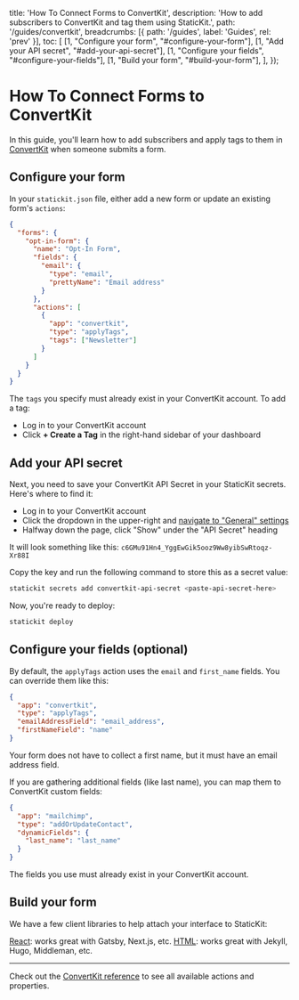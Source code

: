 
  title: 'How To Connect Forms to ConvertKit',
  description: 'How to add subscribers to ConvertKit and tag them using StaticKit.',
  path: '/guides/convertkit',
  breadcrumbs: [{
    path: '/guides',
    label: 'Guides',
    rel: 'prev'
  }],
  toc: [
    [1, "Configure your form", "#configure-your-form"],
    [1, "Add your API secret", "#add-your-api-secret"],
    [1, "Configure your fields", "#configure-your-fields"],
    [1, "Build your form", "#build-your-form"],
  ],
});

# How To Connect Forms to ConvertKit

<p className="text-lg">
  In this guide, you'll learn how to add subscribers and apply tags to them in <a href="https://convertkit.com/">ConvertKit</a> when someone submits a form.
</p>

<h2 id="configure-your-form">
  <StepHeading step="1">Configure your form</StepHeading>
</h2>

In your `statickit.json` file, either add a new form or update an existing form's `actions`: 

```json
{
  "forms": {
    "opt-in-form": {
      "name": "Opt-In Form",
      "fields": {
        "email": {
          "type": "email",
          "prettyName": "Email address"
        }
      },
      "actions": [
        {
          "app": "convertkit",
          "type": "applyTags",
          "tags": ["Newsletter"]
        }
      ]
    }
  }
}
```

The `tags` you specify must already exist in your ConvertKit account. To add a tag:

- Log in to your ConvertKit account
- Click **+ Create a Tag** in the right-hand sidebar of your dashboard

<h2 id="add-your-api-secret">
  <StepHeading step="2">Add your API secret</StepHeading>
</h2>

Next, you need to save your ConvertKit API Secret in your StaticKit secrets. Here's where to find it:

- Log in to your ConvertKit account
- Click the dropdown in the upper-right and [navigate to "General" settings](https://app.convertkit.com/account/edit)
- Halfway down the page, click "Show" under the "API Secret" heading

It will look something like this: `c6GMu91Hn4_YggEwGik5ooz9Ww8yibSwRtoqz-Xr88I`

Copy the key and run the following command to store this as a secret value:

```bash
statickit secrets add convertkit-api-secret <paste-api-secret-here>
```

Now, you're ready to deploy:

```bash
statickit deploy
```

<h2 id="configure-your-fields">
  <StepHeading step="3">Configure your fields (optional)</StepHeading>
</h2>

By default, the `applyTags` action uses the `email` and `first_name` fields. You can override them like this:

```json
{
  "app": "convertkit",
  "type": "applyTags",
  "emailAddressField": "email_address",
  "firstNameField": "name"
}
```

Your form does not have to collect a first name, but it must have an email address field.

If you are gathering additional fields (like last name), you can map them to ConvertKit custom fields:

```json
{
  "app": "mailchimp",
  "type": "addOrUpdateContact",
  "dynamicFields": {
    "last_name": "last_name"
  }
}
```

The fields you use must already exist in your ConvertKit account.

<h2 id="build-your-form">
  <StepHeading step="4">Build your form</StepHeading>
</h2>

We have a few client libraries to help attach your interface to StaticKit:

<ArrowItem>
  <a href="/docs/forms/react" className="font-semibold text-indigo-600">React</a>: works great with Gatsby, Next.js, etc.
</ArrowItem>

<ArrowItem>
  <a href="/docs/forms/html" className="font-semibold text-indigo-600">HTML</a>: works great with Jekyll, Hugo, Middleman, etc.
</ArrowItem>

---

Check out the [ConvertKit reference](/docs/config/forms/convertkit) to see all available actions and properties.

